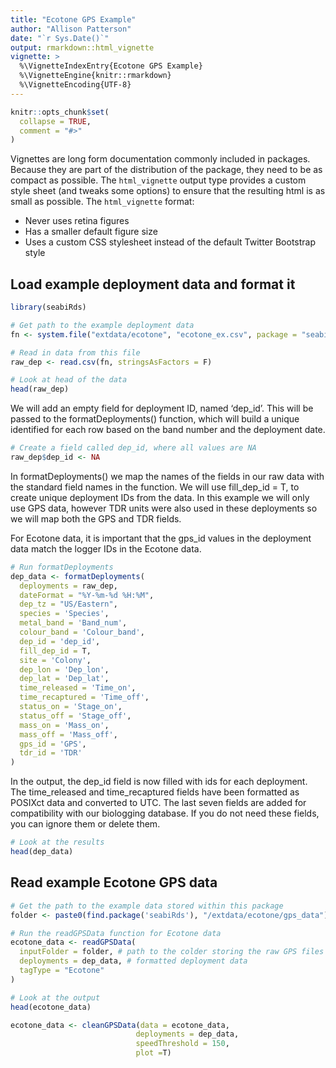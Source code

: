 ```yaml
---
title: "Ecotone GPS Example"
author: "Allison Patterson"
date: "`r Sys.Date()`"
output: rmarkdown::html_vignette
vignette: >
  %\VignetteIndexEntry{Ecotone GPS Example}
  %\VignetteEngine{knitr::rmarkdown}
  %\VignetteEncoding{UTF-8}
---
```


```r
knitr::opts_chunk$set(
  collapse = TRUE,
  comment = "#>"
)
```

Vignettes are long form documentation commonly included in packages. Because they are part of the distribution of the package, they need to be as compact as possible. The `html_vignette` output type provides a custom style sheet (and tweaks some options) to ensure that the resulting html is as small as possible. The `html_vignette` format:

- Never uses retina figures
- Has a smaller default figure size
- Uses a custom CSS stylesheet instead of the default Twitter Bootstrap style

## Load example deployment data and format it

```r

library(seabiRds)

# Get path to the example deployment data
fn <- system.file("extdata/ecotone", "ecotone_ex.csv", package = "seabiRds")

# Read in data from this file
raw_dep <- read.csv(fn, stringsAsFactors = F)

# Look at head of the data
head(raw_dep)

```

We will add an empty field for deployment ID, named 'dep_id'. This will be passed to the formatDeployments() function,
which will build a unique identified for each row based on the band number and the deployment date.

```r

# Create a field called dep_id, where all values are NA
raw_dep$dep_id <- NA

```

In formatDeployments() we map the names of the fields in our raw data with the standard field names in the function. We will use fill_dep_id = T, to create unique deployment IDs from the data. In this example we will only use GPS data, however TDR units were also used in these deployments so we will map both the GPS and TDR fields.

For Ecotone data, it is important that the gps_id values in the deployment data match the logger IDs in the Ecotone data.

```r

# Run formatDeployments
dep_data <- formatDeployments(
  deployments = raw_dep,
  dateFormat = "%Y-%m-%d %H:%M",
  dep_tz = "US/Eastern",
  species = 'Species',
  metal_band = 'Band_num',
  colour_band = 'Colour_band',
  dep_id = 'dep_id',
  fill_dep_id = T,
  site = 'Colony',
  dep_lon = 'Dep_lon',
  dep_lat = 'Dep_lat',
  time_released = 'Time_on',
  time_recaptured = 'Time_off',
  status_on = 'Stage_on',
  status_off = 'Stage_off',
  mass_on = 'Mass_on',
  mass_off = 'Mass_off',
  gps_id = 'GPS',
  tdr_id = 'TDR'
)

```

In the output, the dep_id field is now filled with ids for each deployment. The time_released and time_recaptured fields have been formatted as POSIXct data and converted to UTC. The last seven fields are added for compatibility with our biologging database. If you do not need these fields, you can ignore them or delete them.

```r

# Look at the results
head(dep_data)

```

## Read example Ecotone GPS data

```r

# Get the path to the example data stored within this package
folder <- paste0(find.package('seabiRds'), "/extdata/ecotone/gps_data")

# Run the readGPSData function for Ecotone data
ecotone_data <- readGPSData(
  inputFolder = folder, # path to the colder storing the raw GPS files
  deployments = dep_data, # formatted deployment data
  tagType = "Ecotone"
)

# Look at the output
head(ecotone_data)

```

```r

ecotone_data <- cleanGPSData(data = ecotone_data,
                            deployments = dep_data,
                            speedThreshold = 150,
                            plot =T)


```
